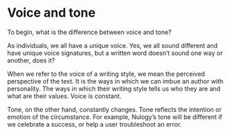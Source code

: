 # Voice and tone

To begin, what is the difference between voice and tone?

As individuals, we all have a unique voice. Yes, we all sound different and have unique voice signatures, but a written word doesn’t sound one way or another, does it?

When we refer to the voice of a writing style, we mean the perceived perspective of the text. It is the ways in which we can imbue an author with personality. The ways in which their writing style tells us who they are and what are their values. Voice is constant.

Tone, on the other hand, constantly changes. Tone reflects the intention or emotion of the circumstance. For example, Nulogy’s tone will be different if we celebrate a success, or help a user troubleshoot an error.
